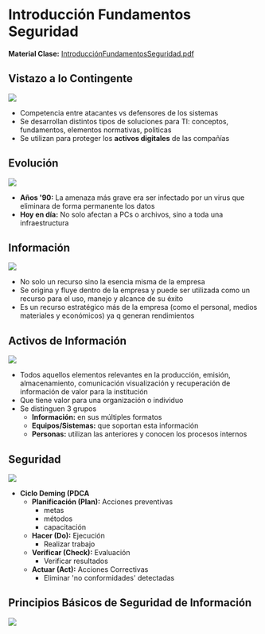 
# Introducción Fundamentos Seguridad

**Material Clase:** <a href="/ti3v34/docs/ppt11.pdf" target="_blank" rel="noopener noreferrer" className={styles.link}>IntroducciónFundamentosSeguridad.pdf</a>

## Vistazo a lo Contingente

![](/ti3v34/images/fig01.png)

- Competencia entre atacantes vs defensores de los sistemas
- Se desarrollan distintos tipos de soluciones para TI: conceptos, fundamentos, elementos normativas, politicas
- Se utilizan para proteger los **activos digitales** de las compañías

## Evolución

![](/ti3v34/images/fig02.png)

- **Años \'90:** La amenaza más grave era ser infectado por un virus que eliminara de forma permanente los datos
- **Hoy en día:** No solo afectan a PCs o archivos, sino a toda una infraestructura

## Información

![](/ti3v34/images/fig03.png)

- No solo un recurso sino la esencia misma de la empresa
- Se origina y fluye dentro de la empresa y puede ser utilizada como un recurso para el uso, manejo y alcance de su éxito
- Es un recurso estratégico más de la empresa (como el personal, medios materiales y económicos) ya q generan rendimientos

## Activos de Información

![](/ti3v34/images/fig04.png)

- Todos aquellos elementos relevantes en la producción, emisión, almacenamiento, comunicación visualización y recuperación de información de valor para la institución
- Que tiene valor para una organización o individuo
- Se distinguen 3 grupos
	- **Información:** en sus múltiples formatos
	- **Equipos/Sistemas:** que soportan esta información
	- **Personas:** utilizan las anteriores y conocen los procesos internos

## Seguridad

![](/ti3v34/images/fig05.png)

- **Ciclo Deming (PDCA**
    - **Planificación (Plan):** Acciones preventivas
		- metas
		- métodos
		- capacitación
	- **Hacer (Do):** Ejecución
		- Realizar trabajo
	- **Verificar (Check):** Evaluación
		- Verificar resultados 
	- **Actuar (Act):** Acciones Correctivas
		- Eliminar 'no conformidades' detectadas

## Principios Básicos de Seguridad de Información

![](/ti3v34/images/fig06.png)
